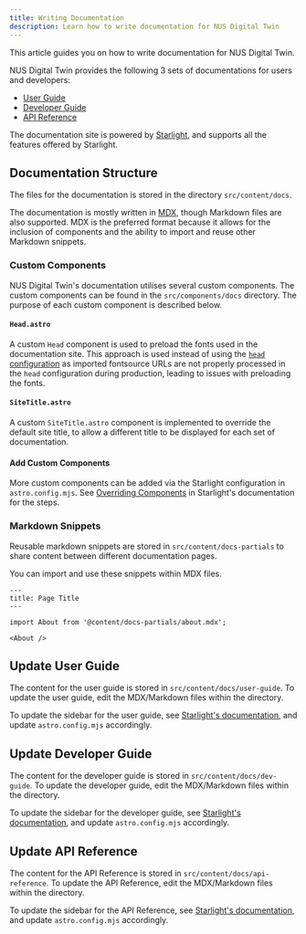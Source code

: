 ```yaml
---
title: Writing Documentation
description: Learn how to write documentation for NUS Digital Twin
---
```


This article guides you on how to write documentation for NUS Digital Twin.

NUS Digital Twin provides the following 3 sets of documentations for users and developers:

- [User Guide](/user-guide)
- [Developer Guide](/dev-guide)
- [API Reference](/api-reference)

The documentation site is powered by [Starlight](https://starlight.astro.build), and supports all the features offered by Starlight.

## Documentation Structure

The files for the documentation is stored in the directory `src/content/docs`.

The documentation is mostly written in [MDX](https://mdxjs.com/), though Markdown files are also supported. MDX is the preferred format because it allows for the inclusion of components and the ability to import and reuse other Markdown snippets.

### Custom Components

NUS Digital Twin's documentation utilises several custom components. The custom components can be found in the `src/components/docs` directory. The purpose of each custom component is described below.

#### `Head.astro`

A custom `Head` component is used to preload the fonts used in the documentation site. This approach is used instead of using the [`head` configuration](https://starlight.astro.build/reference/configuration/#head) as imported fontsource URLs are not properly processed in the `head` configuration during production, leading to issues with preloading the fonts.

#### `SiteTitle.astro`

A custom `SiteTitle.astro` component is implemented to override the default site title, to allow a different title to be displayed for each set of documentation.

#### Add Custom Components

More custom components can be added via the Starlight configuration in `astro.config.mjs`. See [Overriding Components](https://starlight.astro.build/guides/overriding-components/) in Starlight's documentation for the steps.

### Markdown Snippets

Reusable markdown snippets are stored in `src/content/docs-partials` to share content between different documentation pages.

You can import and use these snippets within MDX files.

```mdx
---
title: Page Title
---

import About from '@content/docs-partials/about.mdx';

<About />
```

## Update User Guide

The content for the user guide is stored in `src/content/docs/user-guide`. To update the user guide, edit the MDX/Markdown files within the directory.

To update the sidebar for the user guide, see [Starlight's documentation](https://starlight.astro.build/guides/sidebar/#add-links-and-link-groups), and update `astro.config.mjs` accordingly.

## Update Developer Guide

The content for the developer guide is stored in `src/content/docs/dev-guide`. To update the developer guide, edit the MDX/Markdown files within the directory.

To update the sidebar for the developer guide, see [Starlight's documentation](https://starlight.astro.build/guides/sidebar/#add-links-and-link-groups), and update `astro.config.mjs` accordingly.

## Update API Reference

The content for the API Reference is stored in `src/content/docs/api-reference`. To update the API Reference, edit the MDX/Markdown files within the directory.

To update the sidebar for the API Reference, see [Starlight's documentation](https://starlight.astro.build/guides/sidebar/#add-links-and-link-groups), and update `astro.config.mjs` accordingly.
